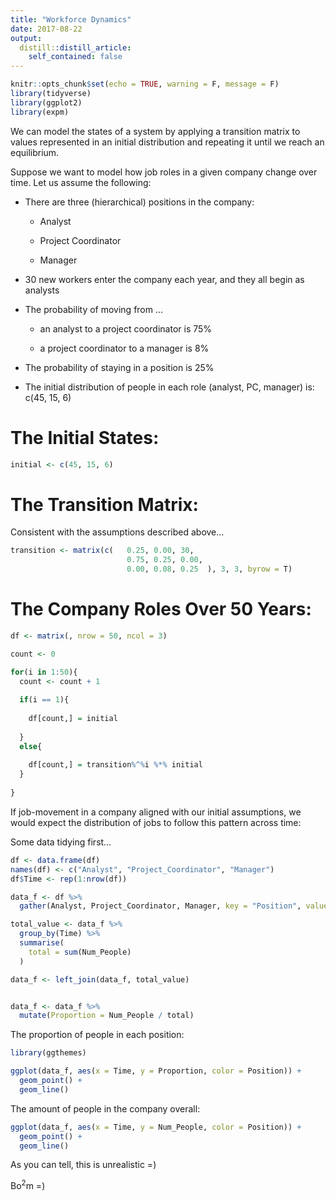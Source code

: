```yaml
---
title: "Workforce Dynamics"
date: 2017-08-22
output:
  distill::distill_article:
    self_contained: false
---
```


```r
knitr::opts_chunk$set(echo = TRUE, warning = F, message = F)
library(tidyverse)
library(ggplot2)
library(expm)
```

We can model the states of a system by applying a transition matrix to values represented in an initial distribution and repeating it until we reach an equilibrium.

Suppose we want to model how job roles in a given company change over time. Let us assume the following:

* There are three (hierarchical) positions in the company:

    + Analyst
    
    + Project Coordinator
    
    + Manager

* 30 new workers enter the company each year, and they all begin as analysts

* The probability of moving from ...
    
    + an analyst to a project coordinator is 75%
    
    + a project coordinator to a manager is 8%
    
* The probability of staying in a position is 25%

* The initial distribution of people in each role (analyst, PC, manager) is: c(45, 15, 6)

# The Initial States:

```r

initial <- c(45, 15, 6)

```


# The Transition Matrix:

Consistent with the assumptions described above...

```r

transition <- matrix(c(   0.25, 0.00, 30,
                          0.75, 0.25, 0.00,
                          0.00, 0.08, 0.25  ), 3, 3, byrow = T)
```

# The Company Roles Over 50 Years:

```r

df <- matrix(, nrow = 50, ncol = 3)

count <- 0

for(i in 1:50){
  count <- count + 1
  
  if(i == 1){
    
    df[count,] = initial
  
  }
  else{
    
    df[count,] = transition%^%i %*% initial
  }
  
}

```

If job-movement in a company aligned with our initial assumptions, we would expect the distribution of jobs to follow this pattern across time:

Some data tidying first...

```r

df <- data.frame(df)
names(df) <- c("Analyst", "Project_Coordinator", "Manager")
df$Time <- rep(1:nrow(df))

data_f <- df %>%
  gather(Analyst, Project_Coordinator, Manager, key = "Position", value = "Num_People")

total_value <- data_f %>%
  group_by(Time) %>%
  summarise(
    total = sum(Num_People)
  )

data_f <- left_join(data_f, total_value)


data_f <- data_f %>%
  mutate(Proportion = Num_People / total)

```

The proportion of people in each position:

```r
library(ggthemes)

ggplot(data_f, aes(x = Time, y = Proportion, color = Position)) + 
  geom_point() + 
  geom_line()

```

The amount of people in the company overall:

```r

ggplot(data_f, aes(x = Time, y = Num_People, color = Position)) + 
  geom_point() + 
  geom_line()

```

As you can tell, this is unrealistic =)

Bo$^2$m =)